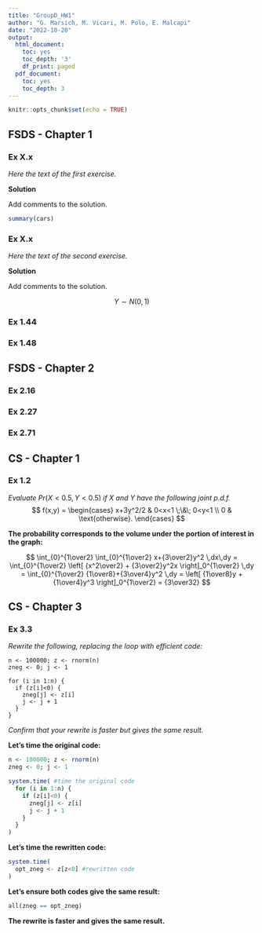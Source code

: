 ```yaml
---
title: "GroupD_HW1"
author: "G. Marsich, M. Vicari, M. Polo, E. Malcapi"
date: "2022-10-20"
output:
  html_document:
    toc: yes
    toc_depth: '3'
    df_print: paged
  pdf_document:
    toc: yes
    toc_depth: 3
---
```


```r
knitr::opts_chunk$set(echo = TRUE)
```

## FSDS - Chapter 1

### Ex X.x

*Here the text of the first exercise.*

**Solution**

Add comments to the solution.

```r
summary(cars)
```

### Ex X.x

*Here the text of the second exercise.*

**Solution**

Add comments to the solution.

$$ Y \sim N(0,1)$$

### Ex 1.44

### Ex 1.48

## FSDS - Chapter 2

### Ex 2.16

### Ex 2.27

### Ex 2.71

## CS - Chapter 1

### Ex 1.2

*Evaluate* $Pr(X < 0.5, Y < 0.5)$ *if* $X$ *and* $Y$ *have the following joint p.d.f.*
$$
f(x,y) = \begin{cases}
  x+3y^2/2 & 0<x<1 \;\&\; 0<y<1 \\
  0 & \text{otherwise}.
\end{cases}
$$

**The probability corresponds to the volume under the portion of interest in the graph:**

$$
\int_{0}^{1\over2} \int_{0}^{1\over2} x+{3\over2}y^2 \,dx\,dy =
\int_{0}^{1\over2} \left[ {x^2\over2} + {3\over2}y^2x \right]_0^{1\over2} \,dy =
\int_{0}^{1\over2} {1\over8}+{3\over4}y^2 \,dy =
\left[ {1\over8}y + {1\over4}y^3 \right]_0^{1\over2} = {3\over32}
$$

## CS - Chapter 3

### Ex 3.3

*Rewrite the following, replacing the loop with efficient code:*
```
n <- 100000; z <- rnorm(n)
zneg <- 0; j <- 1

for (i in 1:n) {
  if (z[i]<0) {
    zneg[j] <- z[i]
    j <- j + 1
  }
}
```
*Confirm that your rewrite is faster but gives the same result.*

**Let's time the original code:**

```r
n <- 100000; z <- rnorm(n)
zneg <- 0; j <- 1

system.time( #time the original code
  for (i in 1:n) {
    if (z[i]<0) {
      zneg[j] <- z[i]
      j <- j + 1
    }
  }
)
```

**Let's time the rewritten code:**

```r
system.time(
  opt_zneg <- z[z<0] #rewritten code
)
```

**Let's ensure both codes give the same result:**

```r
all(zneg == opt_zneg)
```

**The rewrite is faster and gives the same result.**
